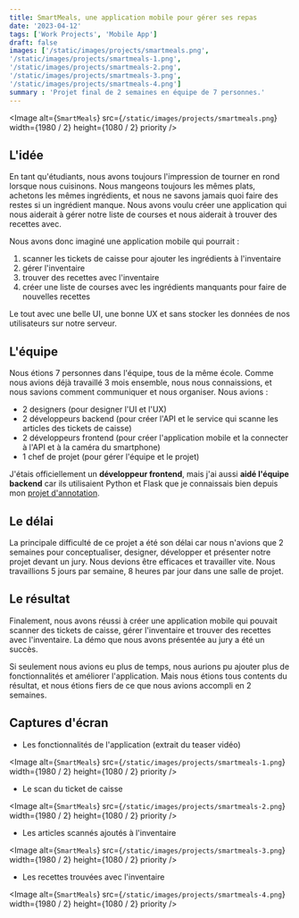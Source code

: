 ```yaml
---
title: SmartMeals, une application mobile pour gérer ses repas
date: '2023-04-12'
tags: ['Work Projects', 'Mobile App']
draft: false
images: ['/static/images/projects/smartmeals.png',
'/static/images/projects/smartmeals-1.png',
'/static/images/projects/smartmeals-2.png',
'/static/images/projects/smartmeals-3.png',
'/static/images/projects/smartmeals-4.png']
summary : 'Projet final de 2 semaines en équipe de 7 personnes.'
---
```


<Image
  alt={`SmartMeals`}
  src={`/static/images/projects/smartmeals.png`}
  width={1980 / 2}
  height={1080 / 2}
  priority
/>


## L'idée

En tant qu'étudiants, nous avons toujours l'impression de tourner en rond
lorsque nous cuisinons. Nous mangeons toujours les mêmes plats, achetons les
mêmes ingrédients, et nous ne savons jamais quoi faire des restes si un
ingrédient manque. Nous avons voulu créer une application qui nous aiderait
à gérer notre liste de courses et nous aiderait à trouver des recettes avec.

Nous avons donc imaginé une application mobile qui pourrait :
1. scanner les tickets de caisse pour ajouter les ingrédients à l'inventaire
2. gérer l'inventaire
3. trouver des recettes avec l'inventaire
4. créer une liste de courses avec les ingrédients manquants pour faire de
nouvelles recettes

Le tout avec une belle UI, une bonne UX et sans stocker les données de nos
utilisateurs sur notre serveur.

## L'équipe

Nous étions 7 personnes dans l'équipe, tous de la même école. Comme nous
avions déjà travaillé 3 mois ensemble, nous nous connaissions, et nous
savions comment communiquer et nous organiser. Nous avions :

* 2 designers (pour designer l'UI et l'UX)
* 2 développeurs backend (pour créer l'API et le service qui scanne les
articles des tickets de caisse)
* 2 développeurs frontend (pour créer l'application mobile et la connecter à
l'API et à la caméra du smartphone)
* 1 chef de projet (pour gérer l'équipe et le projet)

J'étais officiellement un **développeur frontend**, mais j'ai aussi **aidé
l'équipe backend** car ils utilisaient Python et Flask que je connaissais
bien depuis mon [projet d'annotation](/blog/projects/2022-08-annotation-app).

## Le délai

La principale difficulté de ce projet a été son délai car nous n'avions que
2 semaines pour conceptualiser, designer, développer et présenter notre
projet devant un jury. Nous devions être efficaces et travailler vite. Nous
travaillions 5 jours par semaine, 8 heures par jour dans une salle de
projet.

## Le résultat

Finalement, nous avons réussi à créer une application mobile qui pouvait
scanner des tickets de caisse, gérer l'inventaire et trouver des recettes
avec l'inventaire. La démo que nous avons présentée au jury a été un succès.

Si seulement nous avions eu plus de temps, nous aurions pu ajouter plus de
fonctionnalités et améliorer l'application. Mais nous étions tous contents
du résultat, et nous étions fiers de ce que nous avions accompli en 2
semaines.

## Captures d'écran

- Les fonctionnalités de l'application (extrait du teaser vidéo)

<Image
	alt={`SmartMeals`}
	src={`/static/images/projects/smartmeals-1.png`}
	width={1980 / 2}
	height={1080 / 2}
	priority
/>

- Le scan du ticket de caisse

<Image
	alt={`SmartMeals`}
	src={`/static/images/projects/smartmeals-2.png`}
	width={1980 / 2}
	height={1080 / 2}
	priority
/>

- Les articles scannés ajoutés à l'inventaire

<Image
	alt={`SmartMeals`}
	src={`/static/images/projects/smartmeals-3.png`}
	width={1980 / 2}
	height={1080 / 2}
	priority
/>

- Les recettes trouvées avec l'inventaire

<Image
	alt={`SmartMeals`}
	src={`/static/images/projects/smartmeals-4.png`}
	width={1980 / 2}
	height={1080 / 2}
	priority
/>
